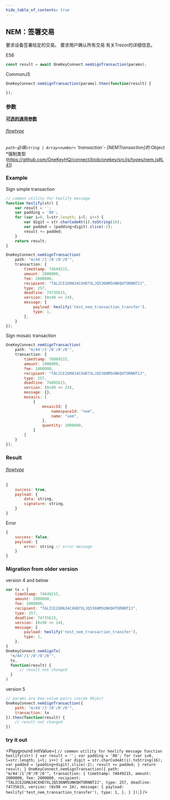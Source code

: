 ```yaml
---
hide_table_of_contents: true
---
```



## NEM：签署交易
要求设备签署给定的交易。 要求用户确认所有交易
有关Trezor的详细信息。

ES6
```javascript
const result = await OneKeyConnect.nemSignTransaction(params);
```

CommonJS
```javascript
OneKeyConnect.nemSignTransaction(params).then(function(result) {

});
```

### 参数
[****可选的通用参数****](./commonParams)
###### [flowtype](https://github.com/OneKeyHQ/connect/blob/onekey/src/js/types/params.js#L114-L117)
*`path`-*必填*`string | Array<number>`
*'transaction`-* [NEMTransaction]的* Object *强制类型(https://github.com/OneKeyHQ/connect/blob/onekey/src/js/types/nem.js#L41)

### Example
Sign simple transaction
```javascript
// common utility for hexlify message
function hexlify(str) {
    var result = '';
    var padding = '00';
    for (var i=0, l=str.length; i<l; i++) {
        var digit = str.charCodeAt(i).toString(16);
        var padded = (padding+digit).slice(-2);
        result += padded;
    }
    return result;
}

OneKeyConnect.nemSignTransaction(
    path: "m/44'/1'/0'/0'/0'",
    transaction: {
        timeStamp: 74649215,
        amount: 2000000,
        fee: 2000000,
        recipient: "TALICE2GMA34CXHD7XLJQ536NM5UNKQHTORNNT2J",
        type: 257,
        deadline: 74735615,
        version: (0x98 << 24),
        message: {
            payload: hexlify('test_nem_transaction_transfer'),
            type: 1,
        },
    }
});
```

Sign mosaic transaction
```javascript
OneKeyConnect.nemSignTransaction(
    path: "m/44'/1'/0'/0'/0'",
    transaction: {
        timeStamp: 76809215,
        amount: 1000000,
        fee: 1000000,
        recipient: "TALICE2GMA34CXHD7XLJQ536NM5UNKQHTORNNT2J",
        type: 257,
        deadline: 76895615,
        version: (0x98 << 24),
        message: {},
        mosaics: [
            {
                mosaicId: {
                    namespaceId: "nem",
                    name: "xem",
                },
                quantity: 1000000,
            }
        ]
    }
});
```

### Result
###### [flowtype](https://github.com/OneKeyHQ/connect/blob/onekey/src/js/types/response.js#L271-L274)
```javascript
{
    success: true,
    payload: {
        data: string,
        signature: string,
    }
}
```
Error
```javascript
{
    success: false,
    payload: {
        error: string // error message
    }
}
```

### Migration from older version
version 4 and below
```javascript
var tx = {
    timeStamp: 74649215,
    amount: 2000000,
    fee: 2000000,
    recipient: "TALICE2GMA34CXHD7XLJQ536NM5UNKQHTORNNT2J",
    type: 257,
    deadline: 74735615,
    version: (0x98 << 24),
    message: {
        payload: hexlify('test_nem_transaction_transfer'),
        type: 1,
    },
}
OneKeyConnect.nemSignTx(
  "m/44'/1'/0'/0'/0'",
  tx,
  function(result) {
      // result not changed
  }
)
```
version 5
```javascript
// params are key-value pairs inside Object
OneKeyConnect.nemSignTransaction({
    path: "m/44'/1'/0'/0'/0'",
    transaction: tx
}).then(function(result) {
    // result not changed
})
```


### try it out
<Playground
    initValue={
`// common utility for hexlify message
function hexlify(str) {
    var result = '';
    var padding = '00';
    for (var i=0, l=str.length; i<l; i++) {
        var digit = str.charCodeAt(i).toString(16);
        var padded = (padding+digit).slice(-2);
        result += padded;
    }
    return result;
}
OneKeyConnect.nemSignTransaction({
    path: "m/44'/1'/0'/0'/0'",
    transaction: {
        timeStamp: 74649215,
        amount: 2000000,
        fee: 2000000,
        recipient: "TALICE2GMA34CXHD7XLJQ536NM5UNKQHTORNNT2J",
        type: 257,
        deadline: 74735615,
        version: (0x98 << 24),
        message: {
            payload: hexlify('test_nem_transaction_transfer'),
            type: 1,
        },
    }
});`}
/>

